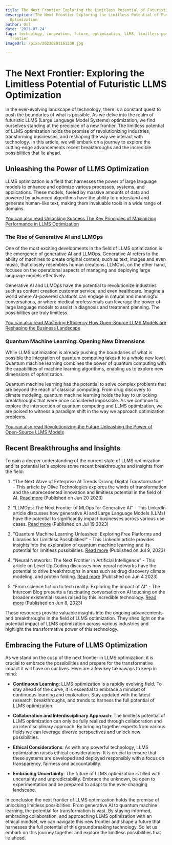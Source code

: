 ```yaml
---
title: The Next Frontier Exploring the Limitless Potential of Futuristic LLMS Optimization
description: The Next Frontier Exploring the Limitless Potential of Futuristic LLMS
  Optimization
author: Usf
date: '2023-07-24'
tags: technology, innovation, future, optimization, LLMS, limitless potential, exploration,
  frontier
imageUrl: /pixa/20230801161238.jpg

---
```

# The Next Frontier: Exploring the Limitless Potential of  Futuristic LLMS  Optimization

In  the ever-evolving landscape  of technology, there is a constant quest  to push the boundaries of what is possible.  As we delve into the  realm of futuristic LLMS (Large Language Model Systems) optimization,  we  find ourselves standing at the precipice of a new frontier. The limitless potential of LLMS optimization holds the promise of revolutionizing industries,  transforming businesses, and reshaping the way we interact with technology.  In this article, we  will embark  on a journey to explore the cutting-edge  advancements recent breakthroughs and the  incredible possibilities  that lie ahead.

## Unleashing the Power of LLMS Optimization

LLMS optimization is a field that  harnesses the  power of large language models to enhance and optimize various processes, systems, and applications. These models, fueled by massive amounts of data and powered by advanced algorithms have the ability to  understand and generate  human-like text, making them invaluable tools in a wide range of domains.

[You can also read Unlocking Success The Key Principles of Maximizing Performance in LLMS Optimization](Unlocking%20Success%20The%20Key%20Principles%20of%20Maximizing%20Performance%20in%20LLMS%20Optimization)


### The Rise of Generative AI and LLMOps

One of the most exciting developments in  the  field of LLMS optimization  is the emergence of generative AI and LLMOps. Generative AI refers to the ability of machines to create original content, such as text, images and  even music, that closely resembles  human  creations. LLMOps, on the other hand, focuses on the operational aspects of managing and deploying large language models effectively.

Generative AI and LLMOps  have the potential to  revolutionize industries such as content creation customer service, and  even healthcare. Imagine a world where AI-powered chatbots can engage in natural and meaningful conversations, or where medical professionals can leverage the power  of large language models  to assist in diagnosis and treatment planning. The possibilities are truly limitless.

[You can also read Mastering Efficiency How Open-Source LLMS Models are Reshaping the Business Landscape](Mastering%20Efficiency%20How%20Open-Source%20LLMS%20Models%20are%20Reshaping%20the%20Business%20Landscape)


### Quantum Machine Learning: Opening  New Dimensions

While LLMS  optimization is already pushing the boundaries of what is possible the integration of quantum computing takes it to a whole new level. Quantum machine learning combines the power of  quantum computing  with the capabilities of machine learning algorithms,  enabling us to explore new dimensions of optimization.

Quantum machine learning has the  potential to solve  complex problems that are beyond the reach of classical computing. From drug discovery to climate modeling, quantum machine learning holds the key to unlocking breakthroughs that were once considered impossible. As we continue to explore the  intersection of quantum computing and LLMS optimization, we are poised  to witness a paradigm  shift in the way we approach optimization problems.

[You can also read Revolutionizing the  Future Unleashing the Power of Open-Source LLMS Models](Revolutionizing%20the%20Future%20Unleashing%20the%20Power%20of%20Open-Source%20LLMS%20Models)


## Recent Breakthroughs and Insights

To gain a deeper understanding of the current state of LLMS optimization and its potential let's explore some recent breakthroughs  and insights from the field:

1. "The Next Wave of Enterprise AI Trends Driving Digital Transformation" - This article by Olive Technologies explores the winds of transformation and the unprecedented innovation and limitless potential in the field of AI.  [Read  more](https://olive.app/blog/enterprise-ai-trends/) (Published on Jun 20 2023)

2. "LLMOps: The Next Frontier of MLOps for Generative AI" - This LinkedIn article  discusses  how generative AI and Large Language  Models (LLMs) have the  potential to significantly impact businesses across various use cases. [Read  more](https://www.linkedin.com/pulse/llmops-next-frontier-mlops-generative-ai-prasun-mishra) (Published on Jul 19 2023)

3. "Quantum Machine Learning Unleashed: Exploring Free Platforms  and Libraries for Limitless Possibilities!" - This LinkedIn article provides insights into the exploration of quantum  machine learning and its potential for limitless possibilities. [Read more](https://www.linkedin.com/pulse/quantum-machine-learning-unleashed-exploring-free-platforms-raja-h) (Published on  Jul 9, 2023)

4. "Neural  Networks: The Next Frontier in Artificial  Intelligence" - This article on Level Up Coding  discusses how neural networks  have the potential to drive breakthroughs in areas such as drug discovery climate modeling, and protein folding. [Read  more](https://levelup.gitconnected.com/neural-networks-the-next-frontier-in-artificial-intelligence-31240add4714)  (Published on Jun 4 2023)

5.  "From science fiction to tech reality: Exploring the impact of  AI" - The Intercom Blog presents a  fascinating conversation on AI  touching on the broader existential issues raised by this incredible technology. [Read more](https://www.intercom.com/blog/videos/exploring-the-impact-of-ai/) (Published  on  Jun 8,  2023)

These  resources provide valuable insights into the ongoing advancements and breakthroughs in the field of LLMS optimization. They shed light on the potential impact of LLMS optimization across various industries and highlight the transformative power of this technology.

## Embracing  the Future of LLMS  Optimization

As we stand on the  cusp  of the next frontier in LLMS optimization, it is crucial to  embrace the possibilities and prepare for the transformative impact it will have on our lives. Here  are a few key takeaways to keep in mind:

-  **Continuous Learning**:  LLMS optimization is a rapidly evolving field. To stay ahead of the  curve, it is essential to embrace a mindset of continuous learning and exploration. Stay updated with the latest research, breakthroughs, and trends to harness the full potential of LLMS optimization.

- **Collaboration and  Interdisciplinary Approach**: The limitless  potential of LLMS optimization can only be  fully realized through collaboration  and an interdisciplinary approach. By  bringing  together experts from various  fields we can leverage diverse perspectives and unlock new possibilities.

-  **Ethical Considerations**: As with any powerful technology, LLMS optimization raises ethical  considerations. It is  crucial to ensure  that these systems are developed and deployed responsibly with a focus on transparency, fairness and accountability.

- **Embracing Uncertainty**: The future of LLMS optimization is filled with uncertainty  and unpredictability. Embrace the unknown, be open to experimentation and be prepared to adapt to the ever-changing landscape.

In conclusion the next frontier of LLMS optimization holds the  promise of unlocking limitless possibilities.  From generative AI to quantum  machine learning, the potential for transformation  is vast. By staying informed, embracing collaboration, and approaching LLMS optimization with an ethical mindset, we can navigate  this new frontier and shape a future that harnesses the full potential  of this groundbreaking  technology. So let us embark on this journey  together and  explore the limitless possibilities that lie ahead.